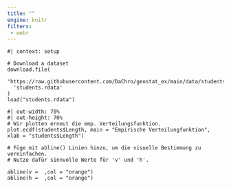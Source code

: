 ```yaml
---
title: ""
engine: knitr
filters:
 - webr
---
```


```webr-r

#| context: setup

# Download a dataset
download.file(
  'https://raw.githubusercontent.com/DaChro/geostat_ex/main/data/students.rdata',
  'students.rdata'
)
load("students.rdata")

```

```webr-r
#| out-width: 70%
#| out-height: 70%
# Wir plotten erneut die emp. Verteilungsfunktion.
plot.ecdf(students$Length, main = "Empirische Verteilungfunktion", xlab = "students$Length")

# Füge mit abline() Linien hinzu, um die visuelle Bestimmung zu vereinfachen.
# Nutze dafür sinnvolle Werte für 'v' und 'h'.

abline(v =  ,col = "orange")
abline(h =  ,col = "orange")
```

